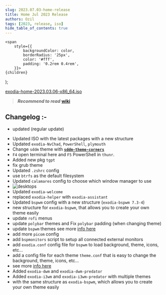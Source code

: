 ```yaml
---
slug: 2023.07.03-home-release
title: Home Jul 2023 Release
authors: Ozil
tags: [2023, release, iso]
hide_table_of_contents: true
---
```


<!-- Badges -->
    <span
        style={{
            backgroundColor: color,
            borderRadius: '25px',
            color: '#fff',
            padding: '0.2rem 0.4rem',
        }}>
    {children}
  </span>
);

[exodia-home-2023.03.06-x86_64.iso](https://omansh.vercel.app/ExodiaOS/archive/2023.07/exodia-home-2023.07.06-x86_64.iso)


> **_Recommend to read_**   **[wiki](https://exodia-os.github.io/wiki/docs/intro)**

## Changelog :-

- updated (regular update)
 * Updated ISO with the latest packages with a new structure
 * Updated `exodia-NvChad`, `PowerShell`, `plymouth`
 * Change `sddm` theme with [**`sddm-theme-corners`**](https://github.com/aczw/sddm-theme-corners)
 *  `F4` open terminal here and `F5` PowerShell in `thunr`.
 * Added new pkg `tgpt`
 * fix grub theme
 * Updated `.zshrc`  config
 * use `btrfs` as the default filesystem
 * Updated `calamares` config to choose which window manager to use
 *  ![desktops](https://github.com/Exodia-OS/exodia-home-ISO/assets/62524855/bdbb36a6-edb7-471e-a6e4-27a247a4e019)
 * Updated `exodia-welcome`
 * replaced `exodia-helper` with `exodia-assistant`
 * Updated `bspwm`  config with a new structure (`exodia-bspwm 7.3-4`)
 * new structure for `exodia-bspwm`, that allows you to create your own theme easily
 * update `rofi` menus
 * update `polybar` themes and Fix `polybar` padding (when changing theme)
 * update `bspwm` themes see more [info here](https://github.com/Exodia-OS/bspwm-themes)
 * add more `picom` config
 * add `bspmonitors` script to setup all connected external monitors
 * add `exodia.conf` config file for `bspwm` to load background, theme, icons, etc...
 * add a config file for each theme `theme.conf` that is easy to change the background, theme, icons, etc...
 *  see more [info here](https://github.com/Exodia-OS/exodia-bspwm/blob/master/changelog.md)
 * Added `exodia-dwm` and `exodia-dwm-predator`
 * Added `exodia-i3wm` and `exodia-i3wm-predator` with multiple themes
 * with the same structure as `exodia-bspwm`, which allows you to create your own theme easily